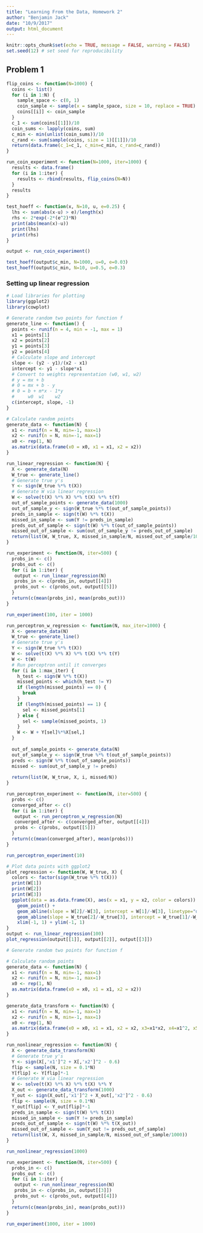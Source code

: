 ```yaml
---
title: "Learning From the Data, Homework 2"
author: "Benjamin Jack"
date: "10/9/2017"
output: html_document
---
```


```r
knitr::opts_chunk$set(echo = TRUE, message = FALSE, warning = FALSE)
set.seed(12) # set seed for reproducibility
```

## Problem 1

```r

flip_coins <- function(N=1000) {
  coins <- list()
  for (i in 1:N) {
    sample_space <- c(0, 1)
    coin_sample <- sample(x = sample_space, size = 10, replace = TRUE)
    coins[[i]] <- coin_sample
  }
  c_1 <- sum(coins[[1]])/10
  coin_sums <- lapply(coins, sum)
  c_min <- min(unlist(coin_sums))/10
  c_rand <- sum(sample(coins, size = 1)[[1]])/10
  return(data.frame(c_1=c_1, c_min=c_min, c_rand=c_rand))
}

run_coin_experiment <- function(N=1000, iter=1000) {
  results <- data.frame()
  for (i in 1:iter) {
    results <- rbind(results, flip_coins(N=N))
  }
  results
}

test_hoeff <- function(x, N=10, u, e=0.25) {
  lhs <- sum(abs(x-u) > e)/length(x)
  rhs <- 2*exp(-2*(e^2)*N)
  print(abs(mean(x)-u))
  print(lhs)
  print(rhs)
}

output <- run_coin_experiment()

test_hoeff(output$c_min, N=1000, u=0, e=0.03)
test_hoeff(output$c_min, N=10, u=0.5, e=0.3)

```

### Setting up linear regression

```r
# Load libraries for plotting
library(ggplot2)
library(cowplot)

# Generate random two points for function f
generate_line <- function() {
  points <- runif(n = 4, min = -1, max = 1)
  x1 = points[1]
  x2 = points[2]
  y1 = points[3]
  y2 = points[4]
  # Calculate slope and intercept
  slope <- (y2 - y1)/(x2 - x1)
  intercept <- y1 - slope*x1
  # Convert to weights representation (w0, w1, w2)
  # y = mx + b
  # 0 = mx + b - y
  # 0 = b + m*x - 1*y
  #     w0  w1    w2
  c(intercept, slope, -1)
}

# Calculate random points
generate_data <- function(N) {
  x1 <- runif(n = N, min=-1, max=1)
  x2 <- runif(n = N, min=-1, max=1)
  x0 <- rep(1, N)
  as.matrix(data.frame(x0 = x0, x1 = x1, x2 = x2))
}

run_linear_regression <- function(N) {
  X <- generate_data(N)
  W_true <- generate_line()
  # Generate true y's
  Y <- sign(W_true %*% t(X))
  # Generate W via linear regression
  W <- solve(t(X) %*% X) %*% t(X) %*% t(Y)
  out_of_sample_points <- generate_data(1000)
  out_of_sample_y <- sign(W_true %*% t(out_of_sample_points))
  preds_in_sample <- sign(t(W) %*% t(X))
  missed_in_sample <- sum(Y != preds_in_sample)
  preds_out_of_sample <- sign(t(W) %*% t(out_of_sample_points))
  missed_out_of_sample <- sum(out_of_sample_y != preds_out_of_sample)
  return(list(W, W_true, X, missed_in_sample/N, missed_out_of_sample/1000))
}

run_experiment <- function(N, iter=500) {
  probs_in <- c()
  probs_out <- c()
  for (i in 1:iter) {
   output <- run_linear_regression(N)
   probs_in <- c(probs_in, output[[4]])
   probs_out <- c(probs_out, output[[5]])
  }
  return(c(mean(probs_in), mean(probs_out)))
}

run_experiment(100, iter = 1000)

run_perceptron_w_regression <- function(N, max_iter=1000) {
  X <- generate_data(N)
  W_true <- generate_line()
  # Generate true y's
  Y <- sign(W_true %*% t(X))
  W <- solve(t(X) %*% X) %*% t(X) %*% t(Y)
  W <- t(W)
  # Run perceptron until it converges
  for (i in 1:max_iter) {
    h_test <- sign(W %*% t(X))
    missed_points <- which(h_test != Y)
    if (length(missed_points) == 0) {
      break
    }
    if (length(missed_points) == 1) {
      sel <- missed_points[1]
    } else {
      sel <- sample(missed_points, 1)
    }
    W <- W + Y[sel]%*%X[sel,]
  }
  
  out_of_sample_points <- generate_data(N)
  out_of_sample_y <- sign(W_true %*% t(out_of_sample_points))
  preds <- sign(W %*% t(out_of_sample_points))
  missed <- sum(out_of_sample_y != preds)
  
  return(list(W, W_true, X, i, missed/N))
}

run_perceptron_experiment <- function(N, iter=500) {
  probs <- c()
  converged_after <- c()
  for (i in 1:iter) {
   output <- run_perceptron_w_regression(N)
   converged_after <- c(converged_after, output[[4]])
   probs <- c(probs, output[[5]])
  }
  return(c(mean(converged_after), mean(probs)))
}

run_perceptron_experiment(10)
```

```r
# Plot data points with ggplot2
plot_regression <- function(W, W_true, X) {
  colors <- factor(sign(W_true %*% t(X)))
  print(W[1])
  print(W[2])
  print(W[3])
  ggplot(data = as.data.frame(X), aes(x = x1, y = x2, color = colors)) +
    geom_point() +
    geom_abline(slope = W[2]/-W[3], intercept = W[1]/-W[3], linetype="dashed") +
    geom_abline(slope = W_true[2]/-W_true[3], intercept = W_true[1]/-W_true[3]) +
    xlim(-1, 1) + ylim(-1, 1)
}
output <- run_linear_regression(100)
plot_regression(output[[1]], output[[2]], output[[3]])
```

```r

# Generate random two points for function f

# Calculate random points
generate_data <- function(N) {
  x1 <- runif(n = N, min=-1, max=1)
  x2 <- runif(n = N, min=-1, max=1)
  x0 <- rep(1, N)
  as.matrix(data.frame(x0 = x0, x1 = x1, x2 = x2))
}

generate_data_transform <- function(N) {
  x1 <- runif(n = N, min=-1, max=1)
  x2 <- runif(n = N, min=-1, max=1)
  x0 <- rep(1, N)
  as.matrix(data.frame(x0 = x0, x1 = x1, x2 = x2, x3=x1*x2, x4=x1^2, x5=x2^2))
}

run_nonlinear_regression <- function(N) {
  X <- generate_data_transform(N)
  # Generate true y's
  Y <- sign(X[,'x1']^2 + X[,'x2']^2 - 0.6)
  flip <- sample(N, size = 0.1*N)
  Y[flip] <- Y[flip]*-1
  # Generate W via linear regression
  W <- solve(t(X) %*% X) %*% t(X) %*% Y
  X_out <- generate_data_transform(1000)
  Y_out <- sign(X_out[,'x1']^2 + X_out[,'x2']^2 - 0.6)
  flip <- sample(N, size = 0.1*N)
  Y_out[flip] <- Y_out[flip]*-1
  preds_in_sample <- sign(t(W) %*% t(X))
  missed_in_sample <- sum(Y != preds_in_sample)
  preds_out_of_sample <- sign(t(W) %*% t(X_out))
  missed_out_of_sample <- sum(Y_out != preds_out_of_sample)
  return(list(W, X, missed_in_sample/N, missed_out_of_sample/1000))
}

run_nonlinear_regression(1000)

run_experiment <- function(N, iter=500) {
  probs_in <- c()
  probs_out <- c()
  for (i in 1:iter) {
   output <- run_nonlinear_regression(N)
   probs_in <- c(probs_in, output[[3]])
   probs_out <- c(probs_out, output[[4]])
  }
  return(c(mean(probs_in), mean(probs_out)))
}

run_experiment(1000, iter = 1000)

```